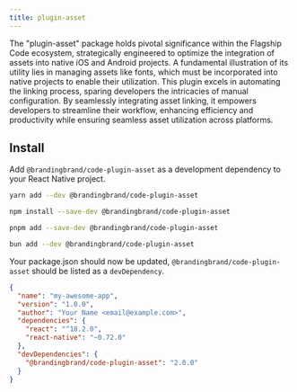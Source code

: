 ```yaml
---
title: plugin-asset
---
```


The "plugin-asset" package holds pivotal significance within the Flagship Code ecosystem, strategically engineered to optimize the integration of assets into native iOS and Android projects. A fundamental illustration of its utility lies in managing assets like fonts, which must be incorporated into native projects to enable their utilization. This plugin excels in automating the linking process, sparing developers the intricacies of manual configuration. By seamlessly integrating asset linking, it empowers developers to streamline their workflow, enhancing efficiency and productivity while ensuring seamless asset utilization across platforms.

## Install

Add `@brandingbrand/code-plugin-asset` as a development dependency to your React Native project.


<Tabs>
<TabItem label="yarn">

```sh
yarn add --dev @brandingbrand/code-plugin-asset
```

</TabItem>
<TabItem label="npm">

```sh
npm install --save-dev @brandingbrand/code-plugin-asset
```

</TabItem>
<TabItem label="pnpm">

```sh
pnpm add --save-dev @brandingbrand/code-plugin-asset
```

</TabItem>
<TabItem label="bun">

```sh
bun add --dev @brandingbrand/code-plugin-asset
```

</TabItem>
</Tabs>

Your package.json should now be updated, `@brandingbrand/code-plugin-asset` should be listed as a `devDependency`.

```json title="package.json" ins={10}
{
  "name": "my-awesome-app",
  "version": "1.0.0",
  "author": "Your Name <email@example.com>",
  "dependencies": {
    "react": "^18.2.0",
    "react-native": "~0.72.0"
  },
  "devDependencies": {
    "@brandingbrand/code-plugin-asset": "2.0.0"
  }
}
```
